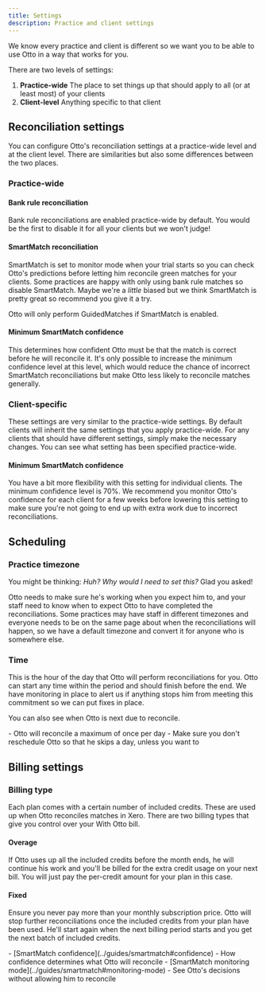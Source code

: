 ```yaml
---
title: Settings
description: Practice and client settings
---
```



We know every practice and client is different so we want you to be able to use Otto in a way that works for you.

There are two levels of settings:
1. **Practice-wide** The place to set things up that should apply to all (or at least most) of your clients
2. **Client-level** Anything specific to that client

## Reconciliation settings
You can configure Otto's reconciliation settings at a practice-wide level and at the client level. There are similarities but also some differences between the two places.

### Practice-wide
<ClickableImage src={practiceReconciliationSettingsImage} alt="Screenshot of the reconciliation settings for a practice" />

#### Bank rule reconciliation
Bank rule reconciliations are enabled practice-wide by default. You would be the first to disable it for all your clients but we won't judge!

#### SmartMatch reconciliation
SmartMatch is set to monitor mode when your trial starts so you can check Otto's predictions before letting him reconcile green matches for your clients. Some practices are happy with only using bank rule matches so disable SmartMatch. Maybe we're a *little* biased but we think SmartMatch is pretty great so recommend you give it a try.

<Aside type="caution">
    Otto will only perform GuidedMatches if SmartMatch is enabled.
</Aside>

#### Minimum SmartMatch confidence
This determines how confident Otto must be that the match is correct before he will reconcile it. It's only possible to increase the minimum confidence level at this level, which would reduce the chance of incorrect SmartMatch reconciliations but make Otto less likely to reconcile matches generally.

### Client-specific
<ClickableImage src={clientReconciliationSettingsImage} alt="Screenshot of the reconciliation settings for a client" />

These settings are very similar to the practice-wide settings. By default clients will inherit the same settings that you apply practice-wide. For any clients that should have different settings, simply make the necessary changes. You can see what setting has been specified practice-wide.

#### Minimum SmartMatch confidence
You have a bit more flexibility with this setting for individual clients. The minimum confidence level is 70%. We recommend you monitor Otto's confidence for each client for a few weeks before lowering this setting to make sure you're not going to end up with extra work due to incorrect reconciliations.

## Scheduling
<ClickableImage src={schedulingSettingsImage} alt="Screenshot of the scheduling settings for a client" />

### Practice timezone
You might be thinking: *Huh? Why would I need to set this?* Glad you asked!

Otto needs to make sure he's working when you expect him to, and your staff need to know when to expect Otto to have completed the reconciliations. Some practices may have staff in different timezones and everyone needs to be on the same page about when the reconciliations will happen, so we have a default timezone and convert it for anyone who is somewhere else.

### Time
This is the hour of the day that Otto will perform reconciliations for you. Otto can start any time within the period and should finish before the end. We have monitoring in place to alert us if anything stops him from meeting this commitment so we can put fixes in place.

You can also see when Otto is next due to reconcile.

<Aside type="caution" title="Please note">
    - Otto will reconcile a maximum of once per day
    - Make sure you don't reschedule Otto so that he skips a day, unless you want to
</Aside>

## Billing settings
### Billing type
Each plan comes with a certain number of included credits. These are used up when Otto reconciles matches in Xero. There are two billing types that give you control over your With Otto bill.

#### Overage
If Otto uses up all the included credits before the month ends, he will continue his work and you'll be billed for the extra credit usage on your next bill. You will just pay the per-credit amount for your plan in this case.

#### Fixed
Ensure you never pay more than your monthly subscription price. Otto will stop further reconciliations once the included credits from your plan have been used. He'll start again when the next billing period starts and you get the next batch of included credits.

<Aside type="tip" title="Related pages">
    - [SmartMatch confidence](../guides/smartmatch#confidence) - How confidence determines what Otto will reconcile
    - [SmartMatch monitoring mode](../guides/smartmatch#monitoring-mode) - See Otto's decisions without allowing him to reconcile
</Aside>
